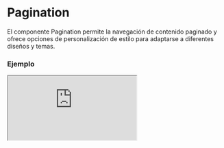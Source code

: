 
# Pagination

El componente Pagination permite la navegación de contenido paginado y ofrece opciones de personalización de estilo para adaptarse a diferentes diseños y temas.

### Ejemplo

<Iframe src="https://fenextjs-component-storybook.vercel.app/iframe.html?args=&id=pagination-pagination--index&viewMode=story" />

### Importacion

Para importar el componente Pagination, se puede hacer desde fenextjs

```tsx copy
import { Pagination } from "fenextjs";
```

### Parametros

| Parametro | Tipo | Requerido | Default | Descripcion |
| --------- | ---- | --------- | ------- | ----------- |
| className | string | no | '' | Clase CSS para el contenedor principal de la paginación. |
| classNameItemPage | PaginationItemPageClassProps | no | \{\} | Objeto con las clases CSS para personalizar el componente de cada página. |
| classNameNPage | PaginationNPageClassProps | no | \{\} | Objeto con las clases CSS para personalizar el componente de selección de número de página. |
| showItemPage | boolean | no | true | Determina si se debe mostrar el componente de cada página en la paginación. |
| showNPage | boolean | no | true | Determina si se debe mostrar el componente de selección de número de página en la paginación. |
| listNpage | Array\<\{ id: string; text: string \}\> | no | [
                \{ id: "10", text: "10" \},
                \{ id: "20", text: "20" \},
                \{ id: "50", text: "50" \},
                \{ id: "100", text: "100" \},
                \{ id: "all", text: "All" \}
            ] | Lista de opciones de número de página para mostrar en la selección de paginación. |

### Storybook

Para ver el storybook del componente lo puede hacer con este [link](https://fenextjs-component-storybook.vercel.app/?path=/story/pagination-pagination--index)

### Usos

- Paginación básica

```tsx copy
<Pagination />
```

- Paginación con selección de número de página oculta

```tsx copy
<Pagination showNPage={false} />
```

- Paginación personalizada

```tsx copy
<Pagination className="mi-clase-personalizada" />
```

